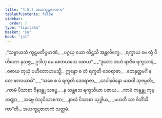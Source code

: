 ```yaml
---
title: "4.5.7 အယကူဋဇာတက"
tableOfContents: false
sidebar:
  order: 7
type: "tipitaka"
basket: "su"
book: "ja1"
---
```



<DynamicBreadcrumb />

<Division number="185" book="ja1" e="ch" v="22" p="117">

<Paragraph number="1121" type="verses" book="ja1">
_“သဗ္ဗာယသံ ကူဋမတိပ္ပမာဏံ,_  
_ပဂ္ဂယှ ယော တိဋ္ဌသိ အန္တလိက္ခေ;_  
_ရက္ခာယ မေ တွံ ဝိဟိတော နုသဇ္ဇ,_  
ဥဒါဟု မေ စေတယသေ ဝဓာယ”._  

</Paragraph>

</Division>
<Division number="186" book="ja1" e="ch" v="22" p="117">

<Paragraph number="1122" type="verses" book="ja1">
_“ဒူတော အဟံ ရာဇိဓ ရက္ခသာနံ,_  
_ဝဓာယ တုယှံ ပဟိတောဟမသ္မိ;_  
ဣန္ဒော စ တံ ရက္ခတိ ဒေဝရာဇာ,_  
_တေနုတ္တမင်္ဂံ န တေ ဖာလယာမိ”._  

</Paragraph>

</Division>
<Division number="187" book="ja1" e="ch" v="22" p="117">

<Paragraph number="1123" type="verses" book="ja1">
_“သစေ စ မံ ရက္ခတိ ဒေဝရာဇာ,_  
_ဒေဝါနမိန္ဒော မဃဝါ သုဇမ္ပတိ;_  
_ကာမံ ပိသာစာ ဝိနဒန္တု သဗ္ဗေ,_  
_န သန္တသေ ရက္ခသိယာ ပဇာယ._  

</Paragraph>

</Division>
<Division number="188" book="ja1" e="ch" v="22" p="117">

<Paragraph number="1124" type="verses" book="ja1">
_ကာမံ ကန္ဒန္တု ကုမ္ဘဏ္ဍာ,_  
_သဗ္ဗေ ပံသုပိသာစကာ;_  
_နာလံ ပိသာစာ ယုဒ္ဓါယ,_  
_မဟတီ သာ ဝိဘိံသိကာ”တိ._  


</Paragraph>
</Division>

<Paragraph number="1125" type="center" book="ja1">
အယကူဋဇာတကံ သတ္တမံ.
</Paragraph>